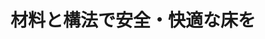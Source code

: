 ﻿---
title: "材料と構法で安全・快適な床を"
category: "環境・社会理工学院"
vol: "11"
interviewee: "小野 英哲・三上貴正 "
url: ""
tags: []
pdf: "11-7.pdf"
facephoto: ""
career: ""
preface: "------------"
---
